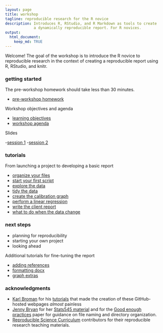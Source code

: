 ```yaml
---
layout: page
title: workshop
tagline: reproducible research for the R novice
description: Introduces R, RStudio, and R Markdown as tools to create
             a dynamically reproducible report. For R novices. 
output: 
  html_document:
    keep_md: TRUE
---
```


Welcome! The goal of the workshop is to introduce the R novice to reproducible research in the context of creating a reproducible report using R, RStudio, and knitr.  

### getting started

The pre-workshop homework should take less than 30 minutes. 

- [pre-workshop homework](pages/102_pre-hw.html) 

Workshop objectives and agenda

- [learning objectives](pages/101_objectives.html) 
- [workshop agenda](pages/103_agenda.html) 

Slides 

-[session 1](slides/slides_session_01.html) 
-[session 2](slides/slides_session_02.html)  

### tutorials 

From launching a project to developing a basic report

- [organize your files](pages/104_organize-files.html)
- [start your first script](pages/105_first-script.html)
- [explore the data](pages/109_explore-data.html)
- [tidy the data](pages/110_tidy-data.html)
- [create the calibration graph](pages/111_graph.html)
- [perform a linear regression](pages/112_regression.html) 
- [write the client report](pages/113_report.html) 
- [what to do when the data change](pages/117data-change.html)

### next steps 

- planning for reproducibility 
- starting your own project 
- looking ahead 

Additional tutorials for fine-tuning the report

- [adding references](pages/114_reference.html)
- [formatting docx](pages/115_formatting.html)
- [graph extras](pages/116_graph-extras.html)

### acknowledgments 

- [Karl Broman](http://kbroman.org) for his  [tutorials](http://kbroman.org/pages/tutorials.html) that made the creation of these GitHub-hosted webpages *almost* painless 
- [Jenny Bryan](https://github.com/jennybc) for her [Stats545 material](http://stat545.com/) and for the
[Good enough practices](https://swcarpentry.github.io/good-enough-practices-in-scientific-computing/) paper for guidance on file naming and directory organization. 
- [Reproducible Science  Curriculum](https://github.com/Reproducible-Science-Curriculum) contributors for their reproducible research  teaching materials.
